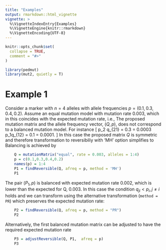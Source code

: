 ```yaml
---
title: "Examples"
output: rmarkdown::html_vignette
vignette: >
  %\VignetteIndexEntry{Examples}
  %\VignetteEngine{knitr::rmarkdown}
  %\VignetteEncoding{UTF-8}
---
```


```r
knitr::opts_chunk$set(
  collapse = TRUE,
  comment = "#>"
)
```

```r
library(pedmut)
library(mut2, quietly = T)
```

# Example 1
Consider a marker with $n = 4$ alleles with allele frequencies
$p = (0.1, 0.3, 0.4, 0.2)$. Assume an equal mutation model with mutation rate $0.003$, which in this coincides with the expected mutation rate, i.e., 
\begin{align*}
Q=
		\begin{pmatrix}
			0.99700 & 0.00100 & 0.00100 & 0.00100 \\ 
			0.00100 & 0.99700 & 0.00100 & 0.00100 \\ 
			0.00100 & 0.00100 & 0.99700 & 0.00100 \\ 
			0.00100 & 0.00100 & 0.00100 & 0.99700 \\ 
		\end{pmatrix}
		.
\end{align*}
The  proposed mutation matrix and the allele frequency vector,
$(Q,p)$, does not correspond to a balanced mutation model. For instance
\[
p_2 q_{21} = 0.3\cdot 0.001 = 0.0003 \neq p_1q_{12} = 0.1\cdot 0.001 = 0.0001. 
\]
In this case the proposed matrix $Q$ is symmetric and
therefore transformation to reversibiliy with 'MH' option simplifies to 
\begin{align*}
		p_{ij}=q_{ij}\min \{1, \frac{p_j}{p_i} \}, \;i \neq j;
		p_{ii}=1-\sum_{i\neq j} p_{ij},
\end{align*}
Balancing is achieved by
```r
    Q = mutationMatrix("equal", rate = 0.003, alleles = 1:4)
    p = c(0.1,0.3,0.4,0.2)
    names(p) = 1:4
    P1 = findReversible(Q, afreq = p, method = 'MH')
    P1
```
The pair $(P_1,p)$ is balanced with expected mutation rate 0.002, which is lower than the expected for Q, 0.003. 	In this case the condition
$q_{ji} < p_i,\, j\neq i$ holds and we can transform using the alternative transformation (`method = PR`)
\begin{align}
p_{ij}=\frac{p_iq_{ij}+p_j q_{ji}}{2p_i},\;i \neq j,\;
p_{ii}=1-\sum_{i\neq j} p_{ij},
\end{align}
which preserves the expected mutation rate:
```r
    P2 = findReversible(Q, afreq = p, method = "PR")
    P2
```

Alternatively, the first balanced mutation matrix can be adjusted to have the required 
expected mutation rate

```r
    P3 = adjustReversible(Q, P1,  afreq = p)
    P3
```


